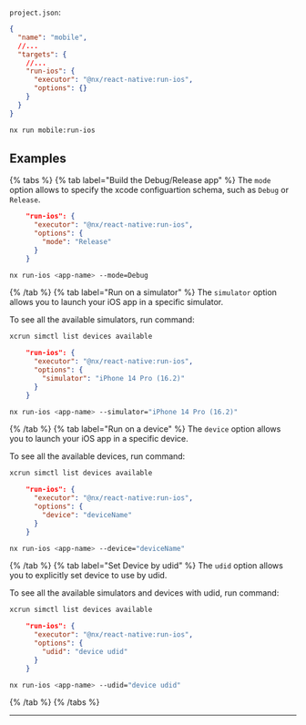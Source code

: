 `project.json`:

```json
{
  "name": "mobile",
  //...
  "targets": {
    //...
    "run-ios": {
      "executor": "@nx/react-native:run-ios",
      "options": {}
    }
  }
}
```

```bash
nx run mobile:run-ios
```

## Examples

{% tabs %}
{% tab label="Build the Debug/Release app" %}
The `mode` option allows to specify the xcode configuartion schema, such as `Debug` or `Release`.

```json
    "run-ios": {
      "executor": "@nx/react-native:run-ios",
      "options": {
        "mode": "Release"
      }
    }
```

```bash
nx run-ios <app-name> --mode=Debug
```

{% /tab %}
{% tab label="Run on a simulator" %}
The `simulator` option allows you to launch your iOS app in a specific simulator.

To see all the available simulators, run command:

```bash
xcrun simctl list devices available
```

```json
    "run-ios": {
      "executor": "@nx/react-native:run-ios",
      "options": {
        "simulator": "iPhone 14 Pro (16.2)"
      }
    }
```

```bash
nx run-ios <app-name> --simulator="iPhone 14 Pro (16.2)"
```

{% /tab %}
{% tab label="Run on a device" %}
The `device` option allows you to launch your iOS app in a specific device.

To see all the available devices, run command:

```bash
xcrun simctl list devices available
```

```json
    "run-ios": {
      "executor": "@nx/react-native:run-ios",
      "options": {
        "device": "deviceName"
      }
    }
```

```bash
nx run-ios <app-name> --device="deviceName"
```

{% /tab %}
{% tab label="Set Device by udid" %}
The `udid` option allows you to explicitly set device to use by udid.

To see all the available simulators and devices with udid, run command:

```bash
xcrun simctl list devices available
```

```json
    "run-ios": {
      "executor": "@nx/react-native:run-ios",
      "options": {
        "udid": "device udid"
      }
    }
```

```bash
nx run-ios <app-name> --udid="device udid"
```

{% /tab %}
{% /tabs %}

---
